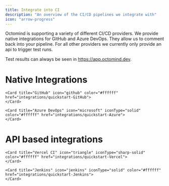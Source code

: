 ```yaml
---
title: Integrate into CI
description: "An overview of the CI/CD pipelines we integrate with"
icon: "arrow-progress"
---
```


Octomind is supporting a variety of different CI/CD providers. 
We provide native integrations for GitHub and Azure DevOps. They allow us to comment back into your pipeline.
For all other providers we currently only provide an api to trigger test runs.

Test results can always be seen in https://app.octomind.dev.

# Native Integrations

<CardGroup cols={2}>

    <Card title="GitHub" icon="github" color="#ffffff" href="integrations/quickstart-GitHub">
    </Card>

    <Card title="Azure DevOps" icon="microsoft" iconType="solid" color="#ffffff" href="integrations/quickstart-Azure">
    </Card>

</CardGroup>

<div class="mt-8" />

# API based integrations

<CardGroup cols={2}>

    <Card title="Vercel CI" icon="triangle" iconType="sharp-solid" color="#ffffff" href="integrations/quickstart-Vercel">
    </Card>

    <Card title="Jenkins" icon="jenkins" iconType="solid" color="#ffffff" href="integrations/quickstart-Jenkins">
    </Card>

</CardGroup>

